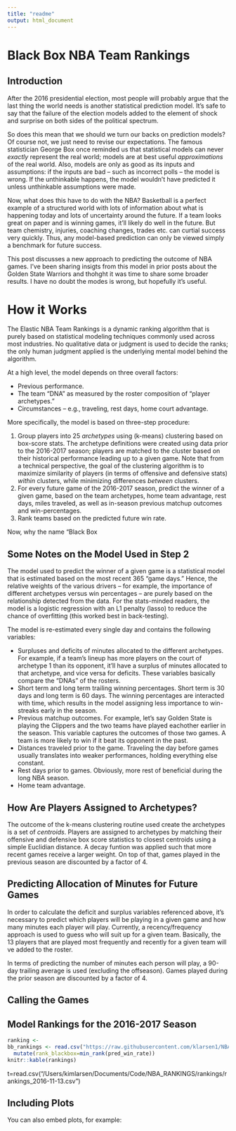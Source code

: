```yaml
---
title: "readme"
output: html_document
---
```


# Black Box NBA Team Rankings

## Introduction

After the 2016 presidential election, most people will probably argue that the last thing the world needs is another statistical prediction model. It's safe to say that the failure of the election models added to the element of shock and surprise on both sides of the political spectrum.

So does this mean that we should we turn our backs on prediction models? Of course not, we just need to revise our expectations. The famous statistician George Box once reminded us that statistical models can never *exactly* represent the real world; models are at best useful *approximations* of the real world. Also, models are only as good as its inputs and assumptions: if the inputs are bad -- such as incorrect polls -- the model is wrong. If the unthinkable happens, the model wouldn't have predicted it unless unthinkable assumptions were made.

Now, what does this have to do with the NBA? Basketball is a perfect example of a structured world with lots of information about what is happening today and lots of uncertainty around the future. If a team looks great on paper and is winning games, it'll likely do well in the future. But team chemistry, injuries, coaching changes, trades etc. can curtial success very quickly. Thus, any model-based prediction can only be viewed simply a benchmark for future success. 

This post discusses a new approach to predicting the outcome of NBA games. I've been sharing insigts from this model in prior posts about the Golden State Warriors and thohght it was time to share some broader results. I have no doubt the modes is wrong, but hopefully it's useful.


# How it Works

The Elastic NBA Team Rankings is a dynamic ranking algorithm that is purely based on statistical modeling techniques commonly used across most industries. No qualitative data or judgment is used to decide the ranks; the only human judgment applied is the underlying mental model behind the algorithm.

At a high level, the model depends on three overall factors:

* Previous performance.
* The team "DNA" as measured by the roster composition of "player archetypes."
* Circumstances -- e.g., traveling, rest days, home court advantage.

More specifically, the model is based on three-step procedure:

1. Group players into 25 *archetypes* using (k-means) clustering based on box-score stats. The archetype definitions were created using data prior to the 2016-2017 season; players are matched to the cluster based on their historical performance leading up to a given game. Note that from a technical perspective, the goal of the clustering algorithm is to maximize similarity of players (in terms of offensive and defensive stats) *within* clusters, while minimizing differences *between* clusters.
2. For every future game of the 2016-2017 season, predict the winner of a given game, based on the team archetypes, home team advantage, rest days, miles traveled, as well as in-season previous matchup outcomes and win-percentages.
3. Rank teams based on the predicted future win rate.

Now, why the name "Black Box

## Some Notes on the Model Used in Step 2
The model used to predict the winner of a given game is a statistical model that is estimated based on the most recent 365 "game days." Hence, the relative weights of the various drivers -- for example, the importance of different archetypes versus win percentages -- are purely based on the relationship detected from the data. For the stats-minded readers, the model is a logistic regression with an L1 penalty (lasso) to reduce the chance of overfitting (this worked best in back-testing).

The model is re-estimated every single day and contains the following variables:

*  Surpluses and deficits of minutes allocated to the different archetypes. For example, if a team's lineup has more players on the court of archetype 1 than its opponent, it'll have a surplus of minutes allocated to that archetype, and vice versa for deficits. These variables basically compare the "DNAs" of the rosters.
* Short term and long term trailing winning percentages. Short term is 30 days and long term is 60 days. The winning percentages are interacted with time, which results in the model assigning less importance to win-streaks early in the season.
* Previous matchup outcomes. For example, let's say Golden State is playing the Clippers and the two teams have played eachother earlier in the season. This variable captures the outcomes of those two games. A team is more likely to win if it beat its opponent in the past.
* Distances traveled prior to the game. Traveling the day before games usually translates into weaker performances, holding everything else constant.
* Rest days prior to games. Obviously, more rest of beneficial during the long NBA season.
* Home team advantage.

## How Are Players Assigned to Archetypes?

The outcome of the k-means clustering routine used create the archetypes is a set of *centroids*. Players are assigned to archetypes by matching their offensive and defensive box score statistics to closest centroids using a simple Euclidian distance. A decay funtion was applied such that more recent games receive a larger weight. On top of that, games played in the previous season are discounted by a factor of 4.

## Predicting Allocation of Minutes for Future Games

In order to calculate the deficit and surplus variables referenced above, it's necessary to predict which players will be playing in a given game and how many minutes each player will play. Currently, a recency/frequency approach is used to guess who will suit up for a given team. Basically, the 13 players that are played most frequently and recently for a given team will ve added to the roster.

In terms of predicting the number of minutes each person will play, a 90-day trailing average is used (excluding the offseason). Games played during the prior season are discounted by a factor of 4.

## Calling the Games


## Model Rankings for the 2016-2017 Season

```r
ranking <- 
bb_rankings <- read.csv("https://raw.githubusercontent.com/klarsen1/NBA_RANKINGS/master/rankings/rankings_2016-11-13.csv", header=TRUE, stringsAsFactors = FALSE) %>%
  mutate(rank_blackbox=min_rank(pred_win_rate))
knitr::kable(rankings)
```



t=read.csv("/Users/kimlarsen/Documents/Code/NBA_RANKINGS/rankings/rankings_2016-11-13.csv")






## Including Plots

You can also embed plots, for example:
